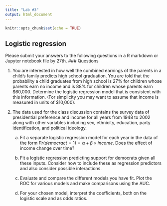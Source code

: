 ```yaml
---
title: "Lab #3"
output: html_document
---
```


```r
knitr::opts_chunk$set(echo = TRUE)
```
## Logistic regression

Please submit your answers to the following questions in a R markdown or Jupyter notebook file by 27th. 
### Questions


1. You are interested in how well the combined earnings of the parents in a child’s
family predicts high school graduation. You are told that the probability a child
graduates from high school is 27% for children whose parents earn no income and
is 88% for children whose parents earn $60,000. Determine the logistic regression
model that is consistent with this information. (For simplicity you may want to
assume that income is measured in units of $10,000).

2. The data used for the class discussion contains the survey data of presidential preference and income for
all years from 1948 to 2002  along with other variables including
sex, ethnicity, education, party identification, and political ideology.
   (a) Fit a separate logistic regression model for each year in the data of the form
  $Pr(democract =1) = \alpha + \beta\times income$. Does the effect of income change over time?
  
   (b) Fit a logistic regression predicting support for democrats given all these inputs.
Consider how to include these as regression predictors and also consider possible
interactions.

   (c) Evaluate and compare the different models you have fit. Plot the ROC for various models and make comparisons 
  using the AUC.

   (d) For your chosen model, interpret the coefficients, both on the logistic scale and as odds ratios. 
